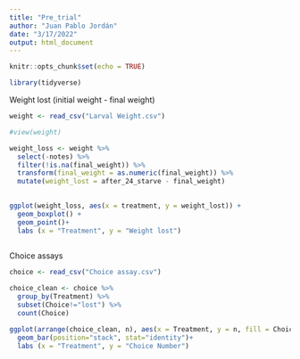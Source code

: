 ```yaml
---
title: "Pre_trial"
author: "Juan Pablo Jordán"
date: "3/17/2022"
output: html_document
---
```


```r
knitr::opts_chunk$set(echo = TRUE)
```

```r
library(tidyverse)

```

Weight lost (initial weight - final weight)
```r

weight <- read_csv("Larval Weight.csv")

#view(weight)

weight_loss <- weight %>% 
  select(-notes) %>% 
  filter(!is.na(final_weight)) %>% 
  transform(final_weight = as.numeric(final_weight)) %>% 
  mutate(weight_lost = after_24_starve - final_weight) 
  

ggplot(weight_loss, aes(x = treatment, y = weight_lost)) +
  geom_boxplot() +
  geom_point()+
  labs (x = "Treatment", y = "Weight lost")
  

```



Choice assays
```r

choice <- read_csv("Choice assay.csv")

choice_clean <- choice %>% 
  group_by(Treatment) %>%
  subset(Choice!="lost") %>% 
  count(Choice) 

ggplot(arrange(choice_clean, n), aes(x = Treatment, y = n, fill = Choice)) +
  geom_bar(position="stack", stat="identity")+
  labs (x = "Treatment", y = "Choice Number")

```



